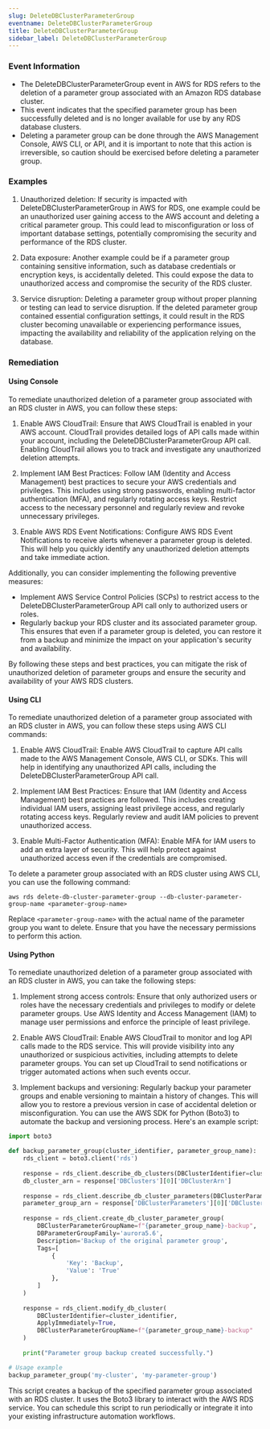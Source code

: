 ```yaml
--- 
slug: DeleteDBClusterParameterGroup
eventname: DeleteDBClusterParameterGroup
title: DeleteDBClusterParameterGroup
sidebar_label: DeleteDBClusterParameterGroup
---
```

                       
### Event Information

- The DeleteDBClusterParameterGroup event in AWS for RDS refers to the deletion of a parameter group associated with an Amazon RDS database cluster.
- This event indicates that the specified parameter group has been successfully deleted and is no longer available for use by any RDS database clusters.
- Deleting a parameter group can be done through the AWS Management Console, AWS CLI, or API, and it is important to note that this action is irreversible, so caution should be exercised before deleting a parameter group.


### Examples

1. Unauthorized deletion: If security is impacted with DeleteDBClusterParameterGroup in AWS for RDS, one example could be an unauthorized user gaining access to the AWS account and deleting a critical parameter group. This could lead to misconfiguration or loss of important database settings, potentially compromising the security and performance of the RDS cluster.

2. Data exposure: Another example could be if a parameter group containing sensitive information, such as database credentials or encryption keys, is accidentally deleted. This could expose the data to unauthorized access and compromise the security of the RDS cluster.

3. Service disruption: Deleting a parameter group without proper planning or testing can lead to service disruption. If the deleted parameter group contained essential configuration settings, it could result in the RDS cluster becoming unavailable or experiencing performance issues, impacting the availability and reliability of the application relying on the database.

### Remediation

#### Using Console

To remediate unauthorized deletion of a parameter group associated with an RDS cluster in AWS, you can follow these steps:

1. Enable AWS CloudTrail: Ensure that AWS CloudTrail is enabled in your AWS account. CloudTrail provides detailed logs of API calls made within your account, including the DeleteDBClusterParameterGroup API call. Enabling CloudTrail allows you to track and investigate any unauthorized deletion attempts.

2. Implement IAM Best Practices: Follow IAM (Identity and Access Management) best practices to secure your AWS credentials and privileges. This includes using strong passwords, enabling multi-factor authentication (MFA), and regularly rotating access keys. Restrict access to the necessary personnel and regularly review and revoke unnecessary privileges.

3. Enable AWS RDS Event Notifications: Configure AWS RDS Event Notifications to receive alerts whenever a parameter group is deleted. This will help you quickly identify any unauthorized deletion attempts and take immediate action.

Additionally, you can consider implementing the following preventive measures:

- Implement AWS Service Control Policies (SCPs) to restrict access to the DeleteDBClusterParameterGroup API call only to authorized users or roles.
- Regularly backup your RDS cluster and its associated parameter group. This ensures that even if a parameter group is deleted, you can restore it from a backup and minimize the impact on your application's security and availability.

By following these steps and best practices, you can mitigate the risk of unauthorized deletion of parameter groups and ensure the security and availability of your AWS RDS clusters.

#### Using CLI

To remediate unauthorized deletion of a parameter group associated with an RDS cluster in AWS, you can follow these steps using AWS CLI commands:

1. Enable AWS CloudTrail: Enable AWS CloudTrail to capture API calls made to the AWS Management Console, AWS CLI, or SDKs. This will help in identifying any unauthorized API calls, including the DeleteDBClusterParameterGroup API call.

2. Implement IAM Best Practices: Ensure that IAM (Identity and Access Management) best practices are followed. This includes creating individual IAM users, assigning least privilege access, and regularly rotating access keys. Regularly review and audit IAM policies to prevent unauthorized access.

3. Enable Multi-Factor Authentication (MFA): Enable MFA for IAM users to add an extra layer of security. This will help protect against unauthorized access even if the credentials are compromised.

To delete a parameter group associated with an RDS cluster using AWS CLI, you can use the following command:

```
aws rds delete-db-cluster-parameter-group --db-cluster-parameter-group-name <parameter-group-name>
```

Replace `<parameter-group-name>` with the actual name of the parameter group you want to delete. Ensure that you have the necessary permissions to perform this action.

#### Using Python

To remediate unauthorized deletion of a parameter group associated with an RDS cluster in AWS, you can take the following steps:

1. Implement strong access controls: Ensure that only authorized users or roles have the necessary credentials and privileges to modify or delete parameter groups. Use AWS Identity and Access Management (IAM) to manage user permissions and enforce the principle of least privilege.

2. Enable AWS CloudTrail: Enable AWS CloudTrail to monitor and log API calls made to the RDS service. This will provide visibility into any unauthorized or suspicious activities, including attempts to delete parameter groups. You can set up CloudTrail to send notifications or trigger automated actions when such events occur.

3. Implement backups and versioning: Regularly backup your parameter groups and enable versioning to maintain a history of changes. This will allow you to restore a previous version in case of accidental deletion or misconfiguration. You can use the AWS SDK for Python (Boto3) to automate the backup and versioning process. Here's an example script:

```python
import boto3

def backup_parameter_group(cluster_identifier, parameter_group_name):
    rds_client = boto3.client('rds')
    
    response = rds_client.describe_db_clusters(DBClusterIdentifier=cluster_identifier)
    db_cluster_arn = response['DBClusters'][0]['DBClusterArn']
    
    response = rds_client.describe_db_cluster_parameters(DBClusterParameterGroupName=parameter_group_name)
    parameter_group_arn = response['DBClusterParameters'][0]['DBClusterParameterGroupArn']
    
    response = rds_client.create_db_cluster_parameter_group(
        DBClusterParameterGroupName=f"{parameter_group_name}-backup",
        DBParameterGroupFamily='aurora5.6',
        Description='Backup of the original parameter group',
        Tags=[
            {
                'Key': 'Backup',
                'Value': 'True'
            },
        ]
    )
    
    response = rds_client.modify_db_cluster(
        DBClusterIdentifier=cluster_identifier,
        ApplyImmediately=True,
        DBClusterParameterGroupName=f"{parameter_group_name}-backup"
    )
    
    print("Parameter group backup created successfully.")

# Usage example
backup_parameter_group('my-cluster', 'my-parameter-group')
```

This script creates a backup of the specified parameter group associated with an RDS cluster. It uses the Boto3 library to interact with the AWS RDS service. You can schedule this script to run periodically or integrate it into your existing infrastructure automation workflows.


 